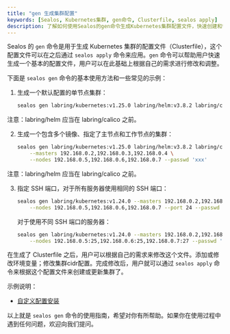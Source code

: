 ```yaml
---
title: "gen 生成集群配置"
keywords: [Sealos, Kubernetes集群, gen命令, Clusterfile, sealos apply]
description: 了解如何使用Sealos的gen命令生成Kubernetes集群配置文件，快速创建和管理集群，提升运维效率。
---
```


Sealos 的 `gen` 命令是用于生成 Kubernetes 集群的配置文件（Clusterfile），这个配置文件可以在之后通过 `sealos apply` 命令来应用。`gen` 命令可以帮助用户快速生成一个基本的配置文件，用户可以在此基础上根据自己的需求进行修改和调整。

下面是 `sealos gen` 命令的基本使用方法和一些常见的示例：

1. 生成一个默认配置的单节点集群：
   
   ```bash
   sealos gen labring/kubernetes:v1.25.0 labring/helm:v3.8.2 labring/calico:v3.24.1
   ```

注意：labring/helm 应当在 labring/calico 之前。

2. 生成一个包含多个镜像、指定了主节点和工作节点的集群：

   ```bash
   sealos gen labring/kubernetes:v1.25.0 labring/helm:v3.8.2 labring/calico:v3.24.1 \
       --masters 192.168.0.2,192.168.0.3,192.168.0.4 \
       --nodes 192.168.0.5,192.168.0.6,192.168.0.7 --passwd 'xxx'
   ```

注意：labring/helm 应当在 labring/calico 之前。

3. 指定 SSH 端口，对于所有服务器使用相同的 SSH 端口：

   ```bash
   sealos gen labring/kubernetes:v1.24.0 --masters 192.168.0.2,192.168.0.3,192.168.0.4 \
       --nodes 192.168.0.5,192.168.0.6,192.168.0.7 --port 24 --passwd 'xxx'
   ```

   对于使用不同 SSH 端口的服务器：

   ```bash
   sealos gen labring/kubernetes:v1.24.0 --masters 192.168.0.2,192.168.0.3:23,192.168.0.4:24 \
       --nodes 192.168.0.5:25,192.168.0.6:25,192.168.0.7:27 --passwd 'xxx'
   ```

在生成了 Clusterfile 之后，用户可以根据自己的需求来修改这个文件。添加或修改环境变量；修改集群cidr配置。完成修改后，用户就可以通过 `sealos apply` 命令来根据这个配置文件来创建或更新集群了。

示例说明：

- [自定义配置安装](/developer-guide/lifecycle-management/operations/run-cluster/gen-apply-cluster.md)

以上就是 `sealos gen` 命令的使用指南，希望对你有所帮助。如果你在使用过程中遇到任何问题，欢迎向我们提问。
